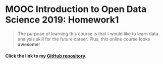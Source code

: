 # MOOC Introduction to Open Data Science 2019: Homework1

> The purpose of learning this course is that I would like to learn data analysis skill for the future career. Plus, this online course looks **awesome**!

#### Click the link to my [GitHub repository](https://github.com/hlengw/IODS-project).
